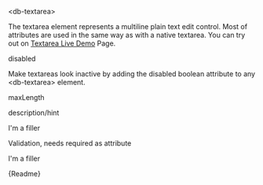 

<Meta title="05-Data-Input/Textarea/Intro" />

<db-headline variant="1">&lt;db-textarea&gt;</db-headline>

The textarea element represents a multiline plain text edit control. Most of attributes are used in the same way as with a native textarea. You can try out on <a href="/story/db-textarea--live-demo">Textarea Live Demo</a> Page.

<Canvas>
  <db-textarea label="Semitransparent" name="textarea-name"></db-textarea>
  <db-textarea label="White" name="textarea-name" variant="white"></db-textarea>
  <db-textarea
    label="Outline"
    name="textarea-name"
    variant="outline"
  ></db-textarea>
  <db-textarea label="Solid" name="textarea-name" variant="solid"></db-textarea>
</Canvas>

<db-headline>disabled</db-headline>

Make textareas look inactive by adding the disabled boolean attribute to any &lt;db-textarea&gt; element.

<Canvas>
  <db-textarea label="Textarea" name="textarea-name" disabled></db-textarea>
</Canvas>

<db-headline>maxLength</db-headline>

<Canvas>
  <db-textarea
    label="Textarea"
    name="textarea-name"
    maxlength="200"
  ></db-textarea>
</Canvas>

<db-headline>description/hint</db-headline>

<Canvas>
  <db-textarea
    label="Textarea"
    name="textarea-name"
    maxlength="200"
    description="I am a hint"
  >
    I'm a filler
  </db-textarea>
</Canvas>

<db-headline>Validation, needs required as attribute</db-headline>

<Canvas>
  <db-textarea label="Textarea" name="textarea-name" minlength="5" required>
    I'm a filler
  </db-textarea>
  <db-textarea
    label="Textarea"
    name="textarea-name"
    minlength="20"
    required
  ></db-textarea>
</Canvas>

<Markdown>{Readme}</Markdown>
